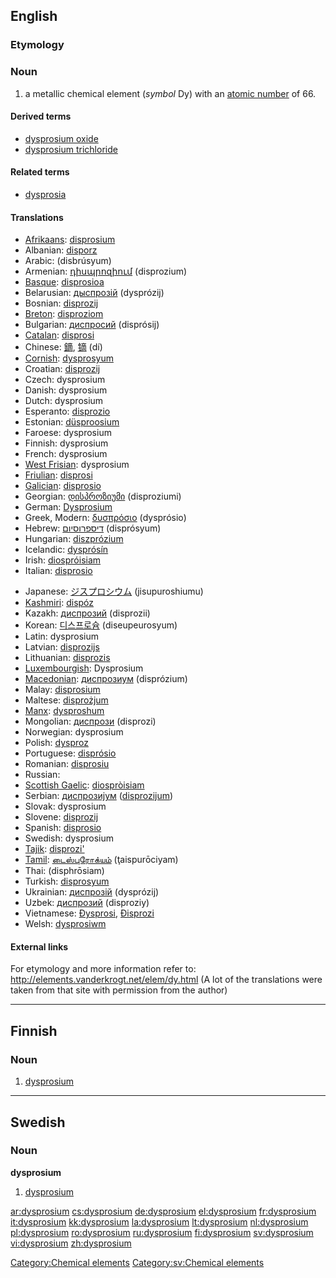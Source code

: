 {{also|Dysprosium}}
==English==
{{elements|Dy|terbium|Tb|holmium|Ho}}

===Etymology===
{{etyl|el}} {{term|δυσπρόσιτος|sc=Grek|tr=dysprositos||hard to get}}

===Noun===
{{en-noun|-}}
{{wikipedia}}

# a metallic chemical element (''symbol'' Dy) with an [[atomic number]] of 66.

====Derived terms====
* [[dysprosium oxide]]
* [[dysprosium trichloride]]

====Related terms====
* [[dysprosia]]

====Translations====
{{top}}
* [[Afrikaans]]: [[disprosium]]
* Albanian: [[disporz]]
* Arabic: {{Arab|[[ديسبروسيوم]]}} (disbrúsyum) {{m}}
* Armenian: [[դիսպրոզիում]] (disprozium)
* [[Basque]]: [[disprosioa]]
* Belarusian: [[дыспрозiй]] (dysprózij) {{m}}
* Bosnian: [[disprozij]]
* [[Breton]]: [[disproziom]]
* Bulgarian: [[диспросий]] (disprósij) {{m}}
* [[Catalan]]: [[disprosi]]
* Chinese: [[鏑]], [[镝]] (dí)
* [[Cornish]]: [[dysprosyum]]
* Croatian: [[disprozij]]
* Czech: dysprosium
* Danish: dysprosium
* Dutch: dysprosium {{n}}
* Esperanto: [[disprozio]]
* Estonian: [[düsproosium]]
* Faroese: dysprosium
* Finnish: dysprosium
* French: dysprosium {{m}}
* [[West Frisian]]: dysprosium
* [[Friulian]]: [[disprosi]]
* [[Galician]]: [[disprosio]]
* Georgian: [[დისპროზიუმი]] (disproziumi)
* German: [[Dysprosium]] {{n}}
* Greek, Modern: [[δυσπρόσιο]] (dysprósio) {{n}}
* Hebrew: [[דיספרוסיום]] (disprósyum)
* Hungarian: [[diszprózium]]
* Icelandic: [[dysprósín]]
* Irish: [[diospróisiam]]
* Italian: [[disprosio]] {{m}}
{{mid}}
* Japanese: [[ジスプロシウム]] (jisupuroshiumu)
* [[Kashmiri]]: [[dispóz]]
* Kazakh: [[диспрозий]] (disprozii)
* Korean: [[디스프로슘]] (diseupeurosyum)
* Latin: dysprosium
* Latvian: [[disprozijs]]
* Lithuanian: [[disprozis]]
* [[Luxembourgish]]: Dysprosium
* [[Macedonian]]: [[диспрозиум]] (disprózium) {{m}}
* Malay: [[disprosium]]
* Maltese: [[disprożjum]]
* [[Manx]]: [[dysproshum]]
* Mongolian: [[диспрози]] (disprozi)
* Norwegian: dysprosium
* Polish: [[dysproz]] {{m}}
* Portuguese: [[disprósio]] {{m}}
* Romanian: [[disprosiu]] {{n}}
* Russian: {{t|ru|диспрозий|tr=disprózij|m}}
* [[Scottish Gaelic]]: [[diospròisiam]]
* Serbian: [[диспрозиjум]] ([[disprozijum]]) {{m}}
* Slovak: dysprosium
* Slovene: [[disprozij]]
* Spanish: [[disprosio]] {{m}}
* Swedish: dysprosium
* [[Tajik]]: [[disprozi']]
* [[Tamil]]: [[டைஸ்புரோக்யம்]] (ţaispurōciyam)
* Thai: {{Thai|[[ดิสโพรเซียม]]}} (disphrōsiam)
* Turkish: [[disprosyum]]
* Ukrainian: [[диспрозiй]] (dysprózij) {{m}}
* Uzbek: [[диспрозий]] (disproziy)
* Vietnamese: [[Đysprosi]], [[Đisprozi]]
* Welsh: [[dysprosiwm]]
{{bottom}}

====External links====
For etymology and more information refer to:
http://elements.vanderkrogt.net/elem/dy.html
(A lot of the translations were taken from that site with permission from the author)

[[Category:Chemical elements]]

----

==Finnish==
{{wikipedia|lang=fi}}

===Noun===
{{fi-noun}}

# {{element|lang=fi}} [[#English|dysprosium]]

----

==Swedish==

===Noun===
{{sv-noun-unc-irreg-n|2=dysprosiumet}}
'''dysprosium''' {{n}}

# [[#English|dysprosium]]

[[Category:sv:Chemical elements]]

[[ar:dysprosium]]
[[cs:dysprosium]]
[[de:dysprosium]]
[[el:dysprosium]]
[[fr:dysprosium]]
[[it:dysprosium]]
[[kk:dysprosium]]
[[la:dysprosium]]
[[lt:dysprosium]]
[[nl:dysprosium]]
[[pl:dysprosium]]
[[ro:dysprosium]]
[[ru:dysprosium]]
[[fi:dysprosium]]
[[sv:dysprosium]]
[[vi:dysprosium]]
[[zh:dysprosium]]